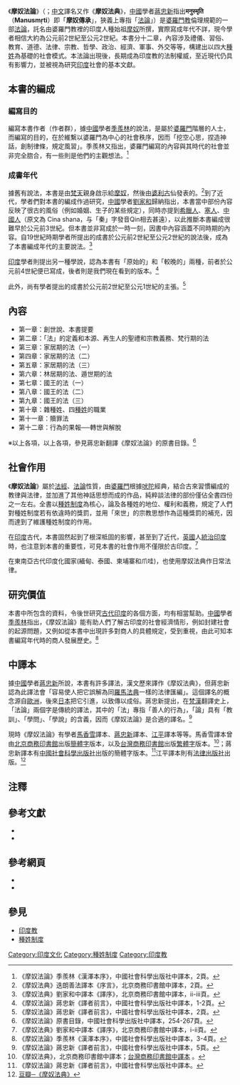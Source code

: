 《'''摩奴法論'''》（{{lang-sa|मनुस्मृति}}；[[中文|中文]]譯名又作《'''摩奴法典'''》，[[中國|中國]]學者[[蔣忠新|蔣忠新]]指出'''मनुस्मृति'''（'''Manusmṛti'''）即「'''摩奴傳承'''」，狹義上專指「[[法論|法論]]」）是[[婆羅門教|婆羅門教]]倫理規範的一部[[法論|法論]]，託名由婆羅門教裡的印度人種始祖[[摩奴|摩奴]]所撰，實際寫成年代不詳，現今學者相信大約為公元前2世紀至公元2世紀。本書分十二章，內容涉及禮儀、習俗、教育、道德、法律、宗教、哲學、政治、經濟、軍事、外交等等，構建出以四大[[种姓制度|種姓]]為基礎的社會模式。本法論出現後，長期成為印度教的法制權威，至近現代仍具有影響力，並被視為研究[[印度|印度]]社會的基本文獻。

== 本書的編成 ==
=== 編寫目的 ===
編寫本書作者（作者群），據[[中國|中國]]學者[[季羨林|季羨林]]的說法，是屬於[[婆羅門|婆羅門]]階層的人士，而編寫的目的，在於維繫以婆羅門為中心的社會秩序，因而「挖空心思，捏造神話，創制律條，規定風習」。季羨林又指出，婆羅門編寫的內容與其時代的社會並非完全脗合，有一些則是他們的主觀想法。<ref>《摩奴法論》季羨林《漢澤本序》，中國社會科學出版社中譯本，2頁。</ref>

=== 成書年代 ===
據舊有說法，本書是由[[梵天|梵天]]親身啟示給[[摩奴|摩奴]]，然後由[[婆利古|婆利古]]仙發表的。<ref>《摩奴法典》迭朗善法譯本《序言》，北京商務印書館中譯本，2頁。</ref>到了近代，學者們對本書的編成作過研究，[[中國|中國]]學者[[劉家和|劉家和]]歸納指出，本書當中部份內容反映了很古的風俗（例如婚姻、生子的某些規定），同時亦提到[[希臘人|希臘人]]、[[塞迦|塞人]]、[[中國人|中國人]]（原文為 Cina shana，与「秦」字發音Qin相去甚遠），以此推斷本書編成很難早於公元前3世紀。但本書並非寫成於一時一刻，因書中內容涵蓋不同時期的內容。自19世紀時期學者{{le|畢勒爾|Georg Bühler}}所提出的成書於公元前2世紀至公元2世紀的說法後，成為了本書編成年代的主要說法。<ref>《摩奴法典》劉家和中譯本《譯序》，北京商務印書館中譯本，ii-iii頁。</ref>

[[印度|印度]]學者{{le|迦奈|Pandurang Vaman Kane}}則提出另一種學說，認為本書有「原始的」和「較晚的」兩種，前者於公元前4世紀便已寫成，後者則是我們現在看到的版本。<ref>《摩奴法論》蔣忠新《譯者前言》，中國社會科學出版社中譯本，1-2頁。</ref>

此外，尚有學者{{le|代立特|J Duncan M Derrett}}提出的成書於公元前2世紀至公元1世紀的主張。<ref>《摩奴法論》蔣忠新《譯者前言》，中國社會科學出版社中譯本，2頁。</ref>

== 內容 ==
* 第一章：創世說、本書提要
* 第二章：「法」的定義和本源、再生人的聖禮和宗教義務、梵行期的法
* 第三章：家居期的法（一）
* 第四章：家居期的法（二）
* 第五章：家居期的法（三）
* 第六章：林居期的法、遁世期的法
* 第七章：國王的法（一）
* 第八章：國王的法（二）
* 第九章：國王的法（三）
* 第十章：雜種姓、四[[种姓制度|種姓]]的職業
* 第十一章：贖罪法
* 第十二章：行為的果報──轉世與解脫

※以上各項，以上各項，參見蔣忠新翻譯《摩奴法論》的原書目錄。<ref>《摩奴法論》原書目錄，中國社會科學出版社中譯本，254-267頁。</ref>

== 社會作用 ==
《'''摩奴法論'''》屬於[[法經|法經]]、[[法論|法論]]性質，由[[婆羅門|婆羅門]]根據[[吠陀|吠陀]]經典，結合古來習慣編成的教律與法律，並加進了其他神話思想而成的作品，純粹談法律的部份僅佔全書四份之一左右。全書以[[種姓制度|種姓制度]]為核心，論及各種姓的地位、權利和義務，規定了人們對種姓制度若有依違時的獎罰，並用「來世」的宗教思想作為這種獎罰的補充，因而達到了維護種姓制度的作用。

在[[印度|印度]]古代，本書固然起到了根深柢固的影響，甚至到了近代，[[英國|英國]]人[[英屬印度|統治印度]]時，也注意到本書的重要性，可見本書的社會作用不僅限於古印度。<ref>《摩奴法典》劉家和中譯本《譯序》，北京商務印書館中譯本，i-ii頁。</ref>

在東南亞古代印度化國家(緬甸、泰國、柬埔寨和爪哇)，也使用摩奴法典作日常法律。

== 研究價值 ==
本書中所包含的資料，令後世研究[[古代印度|古代印度]]的各個方面，均有相當幫助。[[中國|中國]]學者[[季羨林|季羨林]]指出，《摩奴法論》能有助人們了解古印度的社會經濟情形，例如封建社會的起源問題，又例如從本書中出現許多對商人的具體規定，受到重視，由此可知本書編寫年代時的商人發展歷史。<ref>《摩奴法論》季羨林《漢澤本序》，中國社會科學出版社中譯本，3-4頁。</ref>

== 中譯本==
據[[中國|中國]]學者[[蔣忠新|蔣忠新]]所說，本書有許多譯法，漢文歷來譯作《摩奴法典》，但蔣忠新認為此譯法會「容易使人把它誤解為同[[羅馬法典|羅馬法典]]一樣的法律匯編」。這個譯名的概念源自[[歐洲|歐洲]]，後來[[日本|日本]]把它引進，以致傳以成俗。蔣忠新提出，在[[梵語|梵]][[漢語|漢]]翻譯史上，「法論」兩個字是傳統的譯法，其中的「法」專指「善人的行為」，「論」具有「教訓」、「學問」、「學說」的含義，因而《摩奴法論》是合適的譯名。<ref>《摩奴法論》蔣忠新《譯者前言》，中國社會科學出版社中譯本，5頁。</ref>

現時《摩奴法論》有學者[[馬香雪|馬香雪]]譯本、[[蔣忠新|蔣忠新]]譯本、[[江平|江平]]譯本等等。馬香雪譯本曾由[[北京|北京]][[商務印書館|商務印書館]]出版[[簡體字|簡體字]]版本，以及[[台灣商務印書館|台灣商務印書館]]出版[[繁體字|繁體字]]版本。<ref>《摩奴法典》，北京商務印書館中譯本；[http://www.cptw.com.tw/BookDetail.aspx?bokno=04350000 台灣商務印書館中譯本] {{Wayback|url=http://www.cptw.com.tw/BookDetail.aspx?bokno=04350000 |date=20160305024211 }}。</ref>；蔣忠新譯本有[[中國社會科學出版社|中國社會科學出版社]]出版的簡體字版本。<ref>《摩奴法論》蔣忠新《譯者前言》，中國社會科學出版社中譯本。</ref>江平譯本則有[[法律出版社|法律出版社]]出版。<ref>[http://www.douban.com/subject/1279011/ 豆瓣─《摩奴法典》]</ref>

== 注釋 ==
{{reflist|2}}

== 參考文獻 ==
<div class="references-small">
* {{cite book|title=《'''摩奴法論'''》|author=[[蔣忠新|蔣忠新]]譯|location=[[北京|北京]]|publisher=[[中國社會科學出版社|中國社會科學出版社]]（2007）ISBN 9787500461616|language=zh}}
* {{cite book|title=《[[摩奴法典|摩奴法典]]》|author=[[迭朗善|迭朗善]][[法語|法]]譯、[[馬香雪|馬香雪]]轉譯|location=[[北京|北京]]|publisher=[[北京商務印書館|北京商務印書館]]（1996）ISBN 7100018048|language=zh}}
</div>

== 參考網頁 ==
<div class="references-small">
* {{en}}{{cite web|url=http://hinduism.about.com/library/weekly/extra/bl-lawsofmanu1.htm|title=About.com: Hinduism - ''The Laws of Manu'', Full Text of Buhler's Translation|access-date=2009-09-27|archive-date=2016-03-08|archive-url=https://web.archive.org/web/20160308122017/http://hinduism.about.com/library/weekly/extra/bl-lawsofmanu1.htm|dead-url=no}}
* {{zh}}{{cite web|url=http://www.cptw.com.tw/BookDetail.aspx?bokno=04350000|title=台灣商務印書館─《摩奴法典》|deadurl=yes|archiveurl=https://web.archive.org/web/20160305024211/http://www.cptw.com.tw/BookDetail.aspx?bokno=04350000|archivedate=2016年3月5日|df=}}
</div>

== 參見 ==
* [[印度教|印度教]]
* [[種姓制度|種姓制度]]
{{印度神話}}
{{Authority control}}
[[Category:印度文化|Category:印度文化]]
[[Category:種姓制度|Category:種姓制度]]
[[Category:印度教|Category:印度教]]